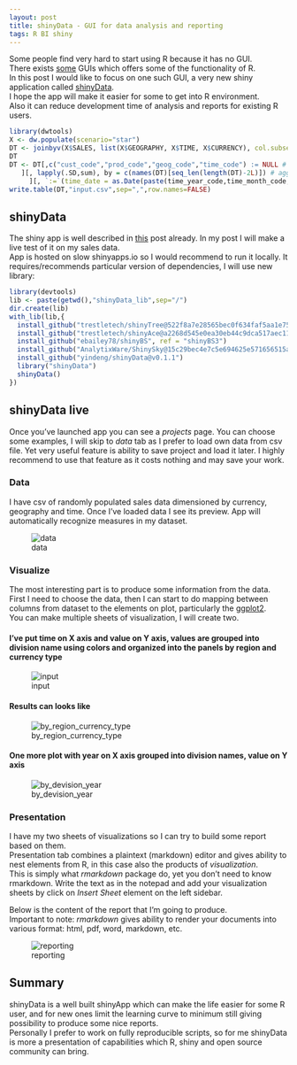 ```yaml
---
layout: post
title: shinyData - GUI for data analysis and reporting
tags: R BI shiny
---
```


Some people find very hard to start using R because it has no GUI.  
There exists [some](http://www.rcommander.com/) GUIs which offers some of the functionality of R.  
In this post I would like to focus on one such GUI, a very new shiny application called [shinyData](https://github.com/yindeng/shinyData).  
I hope the app will make it easier for some to get into R environment.  
Also it can reduce development time of analysis and reports for existing R users.  

```r
library(dwtools)
X <- dw.populate(scenario="star")
DT <- joinbyv(X$SALES, list(X$GEOGRAPHY, X$TIME, X$CURRENCY), col.subset = list(c("geog_division_name","geog_region_name"),c("time_month_code","time_month_name","time_year_code"),NULL))
DT
DT <- DT[,c("cust_code","prod_code","geog_code","time_code") := NULL # drop some fk
   ][, lapply(.SD,sum), by = c(names(DT)[seq_len(length(DT)-2L)]) # aggr by columns except last two of them (amount, value)
     ][, `:=`(time_date = as.Date(paste(time_year_code,time_month_code,"01",sep="-")))][]
write.table(DT,"input.csv",sep=",",row.names=FALSE)
```

## shinyData

The shiny app is well described in [this](https://shinydata.wordpress.com/2015/02/13/intro/) post already. In my post I will make a live test of it on my sales data.  
App is hosted on slow shinyapps.io so I would recommend to run it locally. It requires/recommends particular version of dependencies, I will use new library:  

```r
library(devtools)
lib <- paste(getwd(),"shinyData_lib",sep="/")
dir.create(lib)
with_lib(lib,{
  install_github("trestletech/shinyTree@522f8a7e28565bec0f634faf5aa1e75da247de44")
  install_github("trestletech/shinyAce@a2268d545e0ea30eb44c9dca517aec1165b06a51")
  install_github("ebailey78/shinyBS", ref = "shinyBS3")
  install_github("AnalytixWare/ShinySky@15c29bec4e7c5e694625e571656515a8ace7f376")
  install_github("yindeng/shinyData@v0.1.1")
  library("shinyData")
  shinyData()
})
```

## shinyData live

Once you've launched app you can see a *projects* page. You can choose some examples, I will skip to *data* tab as I prefer to load own data from csv file. Yet very useful feature is ability to save project and load it later. I highly recommend to use that feature as it costs nothing and may save your work.  

### Data

I have csv of randomly populated sales data dimensioned by currency, geography and time. Once I've loaded data I see its preview. App will automatically recognize measures in my dataset.  

![data](https://cloud.githubusercontent.com/assets/3627377/6740780/b63b8e00-ce7a-11e4-981a-31dcb1d8c4b0.png)

### Visualize

The most interesting part is to produce some information from the data.  
First I need to choose the data, then I can start to do mapping between columns from dataset to the elements on plot, particularly the [ggplot2](https://github.com/hadley/ggplot2).  
You can make multiple sheets of visualization, I will create two.  
  
  
#### I've put time on X axis and value on Y axis, values are grouped into division name using colors and organized into the panels by region and currency type

![input](https://cloud.githubusercontent.com/assets/3627377/6740770/99f99296-ce7a-11e4-9c2d-16068a174637.png)

#### Results can looks like

![by_region_currency_type](https://cloud.githubusercontent.com/assets/3627377/6740793/c5c58de4-ce7a-11e4-8d35-dad346a73ce5.png)

#### One more plot with year on X axis grouped into division names, value on Y axis

![by_devision_year](https://cloud.githubusercontent.com/assets/3627377/6740816/eb78c5ba-ce7a-11e4-9da6-6f7076ed58ac.png)

### Presentation

I have my two sheets of visualizations so I can try to build some report based on them.  
Presentation tab combines a plaintext (markdown) editor and gives ability to nest elements from R, in this case also the products of *visualization*.  
This is simply what *rmarkdown* package do, yet you don't need to know rmarkdown. Write the text as in the notepad and add your visualization sheets by click on *Insert Sheet* element on the left sidebar.  

Below is the content of the report that I'm going to produce.  
Important to note: *rmarkdown* gives ability to render your documents into various format: html, pdf, word, markdown, etc.  

![reporting](https://cloud.githubusercontent.com/assets/3627377/6740835/0517c4a8-ce7b-11e4-8645-00e8de828023.png)

## Summary

shinyData is a well built shinyApp which can make the life easier for some R user, and for new ones limit the learning curve to minimum still giving possibility to produce some nice reports.  
Personally I prefer to work on fully reproducible scripts, so for me shinyData is more a presentation of capabilities which R, shiny and open source community can bring.  
